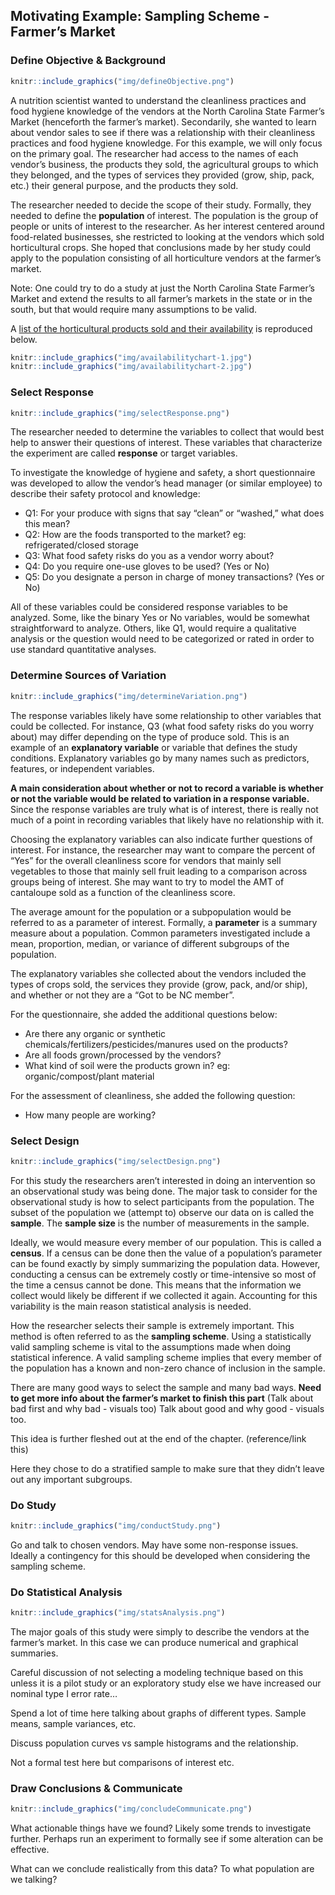 ## Motivating Example: Sampling Scheme - Farmer's Market   

### Define Objective & Background  

```r
knitr::include_graphics("img/defineObjective.png")
```  
A nutrition scientist wanted to understand the cleanliness practices and food hygiene knowledge of the vendors at the North Carolina State Farmer's Market (henceforth the farmer's market).  Secondarily, she wanted to learn about vendor sales to see if there was a relationship with their cleanliness practices and food hygiene knowledge.  For this example, we will only focus on the primary goal.  The researcher had access to the names of each vendor's business, the products they sold, the agricultural groups to which they belonged, and the types of services they provided (grow, ship, pack, etc.) their general purpose, and the products they sold.  

The researcher needed to decide the scope of their study.  Formally, they needed to define the **population** of interest.  The population is the group of people or units of interest to the researcher.  As her interest centered around food-related businesses, she restricted to looking at the vendors which sold horticultural crops.  She hoped that conclusions made by her study could apply to the population consisting of all horticulture vendors at the farmer's market.  

Note: One could try to do a study at just the North Carolina State Farmer's Market and extend the results to all farmer's markets in the state or in the south, but that would require many assumptions to be valid.  

A [list of the horticultural products sold and their availability](http://www.ncagr.gov/markets/chart.htm) is reproduced below.  

```r
knitr::include_graphics("img/availabilitychart-1.jpg")  
knitr::include_graphics("img/availabilitychart-2.jpg")  
```


### Select Response

```r
knitr::include_graphics("img/selectResponse.png")
```  
The researcher needed to determine the variables to collect that would best help to answer their questions of interest.  These variables that characterize the experiment are called **response** or target variables.  

To investigate the knowledge of hygiene and safety, a short questionnaire was developed to allow the vendor's head manager (or similar employee) to describe their safety protocol and knowledge:  

 - Q1: For your produce with signs that say "clean" or "washed," what does this mean?
 - Q2: How are the foods transported to the market? eg: refrigerated/closed storage  
 - Q3: What food safety risks do you as a vendor worry about?  
 - Q4: Do you require one-use gloves to be used?  (Yes or No)  
 - Q5: Do you designate a person in charge of money transactions? (Yes or No)  

All of these variables could be considered response variables to be analyzed.  Some, like the binary Yes or No variables, would be somewhat straightforward to analyze.  Others, like Q1, would require a qualitative analysis or the question would need to be categorized or rated in order to use standard quantitative analyses.  

### Determine Sources of Variation

```r
knitr::include_graphics("img/determineVariation.png")
```  
The response variables likely have some relationship to other variables that could be collected.  For instance, Q3 (what food safety risks do you worry about) may differ depending on the type of produce sold.  This is an example of an **explanatory variable** or variable that defines the study conditions.  Explanatory variables go by many names such as predictors, features, or independent variables.  

**A main consideration about whether or not to record a variable is whether or not the variable would be related to variation in a response variable.**  Since the response variables are truly what is of interest, there is really not much of a point in recording variables that likely have no relationship with it.  

Choosing the explanatory variables can also indicate further questions of interest.  For instance, the researcher may want to compare the percent of "Yes" for the overall cleanliness score for vendors that mainly sell vegetables to those that mainly sell fruit leading to a comparison across groups being of interest.  She may want to try to model the AMT of cantaloupe sold as a function of the cleanliness score.  

The average amount for the population or a subpopulation would be referred to as a parameter of interest.  Formally, a **parameter** is a summary measure about a population.  Common parameters investigated include a mean, proportion, median, or variance of different subgroups of the population.  

The explanatory variables she collected about the vendors included the types of crops sold, the services they provide (grow, pack, and/or ship), and whether or not they are a "Got to be NC member".  

For the questionnaire, she added the additional questions below:

  - Are there any organic or synthetic chemicals/fertilizers/pesticides/manures used on the products?  
 -  Are all foods grown/processed by the vendors?    
 - What kind of soil were the products grown in? eg: organic/compost/plant material 

For the assessment of cleanliness, she added the following question:  

 - How many people are working?  
 

### Select Design

```r
knitr::include_graphics("img/selectDesign.png")
```  
For this study the researchers aren't interested in doing an intervention so an observational study was being done.  The major task to consider for the observational study is how to select participants from the population.  The subset of the population we (attempt to) observe our data on is called the **sample**.  The **sample size** is the number of measurements in the sample.

Ideally, we would measure every member of our population.  This is called a **census**.  If a census can be done then the value of a population's parameter can be found exactly by simply summarizing the population data.  However, conducting a census can be extremely costly or time-intensive so most of the time a census cannot be done.  This means that the information we collect would likely be different if we collected it again.  Accounting for this variability is the main reason statistical analysis is needed.  

How the researcher selects their sample is extremely important.  This method is often referred to as the **sampling scheme**.  Using a statistically valid sampling scheme is vital to the assumptions made when doing statistical inference.  A valid sampling scheme implies that every member of the population has a known and non-zero chance of inclusion in the sample.  

There are many good ways to select the sample and many bad ways.  **Need to get more info about the farmer's market to finish this part**
(Talk about bad first and why bad - visuals too)  Talk about good and why good - visuals too.

This idea is further fleshed out at the end of the chapter. (reference/link this)  

Here they chose to do a stratified sample to make sure that they didn't leave out any important subgroups.  


### Do Study  

```r
knitr::include_graphics("img/conductStudy.png")
```  
Go and talk to chosen vendors.  May have some non-response issues.  Ideally a contingency for this should be developed when considering the sampling scheme.  



### Do Statistical Analysis  

```r
knitr::include_graphics("img/statsAnalysis.png")
```  
The major goals of this study were simply to describe the vendors at the farmer's market.  In this case we can produce numerical and graphical summaries.  

Careful discussion of not selecting a modeling technique based on this unless it is a pilot study or an exploratory study else we have increased our nominal type I error rate... 

Spend a lot of time here talking about graphs of different types.  Sample means, sample variances, etc.

Discuss population curves vs sample histograms and the relationship.

Not a formal test here but comparisons of interest etc.  


### Draw Conclusions & Communicate

```r
knitr::include_graphics("img/concludeCommunicate.png")
```  
What actionable things have we found?  Likely some trends to investigate further.  Perhaps run an experiment to formally see if some alteration can be effective.  

What can we conclude realistically from this data?  To what population are we talking?  
